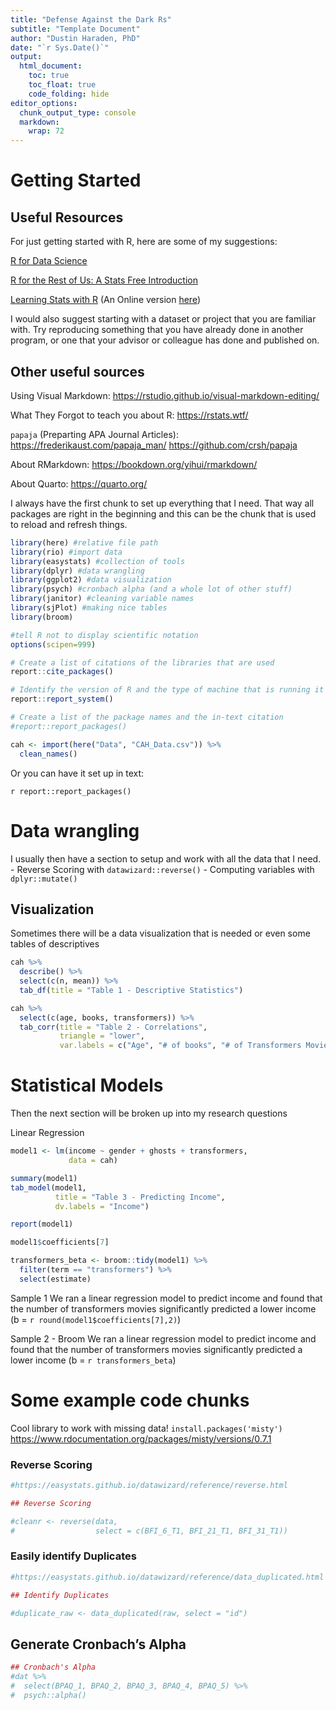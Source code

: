 ```yaml
---
title: "Defense Against the Dark Rs"
subtitle: "Template Document"
author: "Dustin Haraden, PhD"
date: "`r Sys.Date()`"
output:
  html_document:
    toc: true
    toc_float: true
    code_folding: hide
editor_options:
  chunk_output_type: console
  markdown:
    wrap: 72
---
```


# Getting Started

## Useful Resources

For just getting started with R, here are some of my suggestions:

[R for Data Science](https://r4ds.hadley.nz/)

[R for the Rest of Us: A Stats Free
Introduction](https://book.rfortherestofus.com/)

[Learning Stats with R](https://learningstatisticswithr.com/) (An Online
version [here](https://learningstatisticswithr.com/book/))

I would also suggest starting with a dataset or project that you are
familiar with. Try reproducing something that you have already done in
another program, or one that your advisor or colleague has done and
published on.

## Other useful sources

Using Visual Markdown:
<https://rstudio.github.io/visual-markdown-editing/>

What They Forgot to teach you about R: <https://rstats.wtf/>

`papaja` (Preparting APA Journal Articles):
<https://frederikaust.com/papaja_man/> <https://github.com/crsh/papaja>

About RMarkdown: <https://bookdown.org/yihui/rmarkdown/>

About Quarto: <https://quarto.org/>

I always have the first chunk to set up everything that I need. That way
all packages are right in the beginning and this can be the chunk that
is used to reload and refresh things.

```r
library(here) #relative file path
library(rio) #import data
library(easystats) #collection of tools
library(dplyr) #data wrangling
library(ggplot2) #data visualization
library(psych) #cronbach alpha (and a whole lot of other stuff)
library(janitor) #cleaning variable names
library(sjPlot) #making nice tables
library(broom)

#tell R not to display scientific notation
options(scipen=999)

# Create a list of citations of the libraries that are used
report::cite_packages()

# Identify the version of R and the type of machine that is running it
report::report_system()

# Create a list of the package names and the in-text citation 
#report::report_packages()

cah <- import(here("Data", "CAH_Data.csv")) %>% 
  clean_names()
```

Or you can have it set up in text:

`r report::report_packages()`

# Data wrangling

I usually then have a section to setup and work with all the data that I
need. - Reverse Scoring with `datawizard::reverse()` - Computing
variables with `dplyr::mutate()`

## Visualization

Sometimes there will be a data visualization that is needed or even some
tables of descriptives

```r
cah %>% 
  describe() %>% 
  select(c(n, mean)) %>% 
  tab_df(title = "Table 1 - Descriptive Statistics")
```

```r
cah %>% 
  select(c(age, books, transformers)) %>% 
  tab_corr(title = "Table 2 - Correlations", 
           triangle = "lower", 
           var.labels = c("Age", "# of books", "# of Transformers Movies"))
```

# Statistical Models

Then the next section will be broken up into my research questions

Linear Regression

```r

model1 <- lm(income ~ gender + ghosts + transformers, 
             data = cah)

summary(model1)
tab_model(model1, 
          title = "Table 3 - Predicting Income", 
          dv.labels = "Income")

report(model1)

model1$coefficients[7]

transformers_beta <- broom::tidy(model1) %>% 
  filter(term == "transformers") %>% 
  select(estimate)

```

Sample 1 We ran a linear regression model to predict income and found
that the number of transformers movies significantly predicted a lower
income (b = `r round(model1$coefficients[7],2)`)

Sample 2 - Broom We ran a linear regression model to predict income and
found that the number of transformers movies significantly predicted a
lower income (b = `r transformers_beta`)

# Some example code chunks

Cool library to work with missing data! `install.packages('misty')`
<https://www.rdocumentation.org/packages/misty/versions/0.7.1>

### Reverse Scoring

```r
#https://easystats.github.io/datawizard/reference/reverse.html

## Reverse Scoring

#cleanr <- reverse(data, 
#                  select = c(BFI_6_T1, BFI_21_T1, BFI_31_T1))
```

### Easily identify Duplicates

```r
#https://easystats.github.io/datawizard/reference/data_duplicated.html

## Identify Duplicates

#duplicate_raw <- data_duplicated(raw, select = "id")
```

## Generate Cronbach's Alpha

```r
## Cronbach's Alpha
#dat %>% 
#  select(BPAQ_1, BPAQ_2, BPAQ_3, BPAQ_4, BPAQ_5) %>% 
#  psych::alpha()
```
